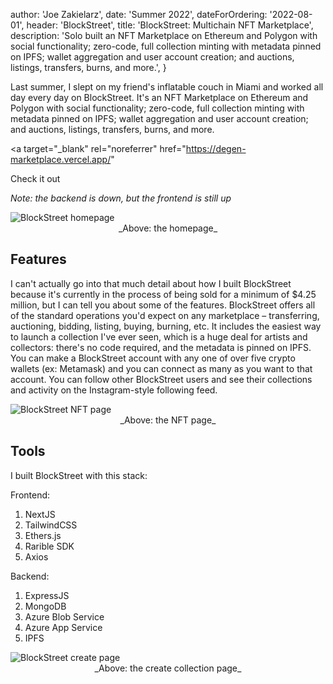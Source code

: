
  author: 'Joe Zakielarz',
  date: 'Summer 2022',
  dateForOrdering: '2022-08-01',
  header: 'BlockStreet',
  title: 'BlockStreet: Multichain NFT Marketplace',
  description:
    'Solo built an NFT Marketplace on Ethereum and Polygon with social functionality; zero-code, full collection minting with metadata pinned on IPFS; wallet aggregation and user account creation; and auctions, listings, transfers, burns, and more.',
}


Last summer, I slept on my friend's inflatable couch in Miami and worked all day every day on BlockStreet. It's an NFT Marketplace on Ethereum and Polygon with social functionality; zero-code, full collection minting with metadata pinned on IPFS; wallet aggregation and user account creation; and auctions, listings, transfers, burns, and more.

<a
  target="_blank"
  rel="noreferrer"
  href="https://degen-marketplace.vercel.app/"
>
  Check it out
</a>

_Note: the backend is down, but the frontend is still up_

<Image src={blockstHomepage} alt="BlockStreet homepage" draggable={false} />
<div align="center">_Above: the homepage_</div>

## Features

I can't actually go into that much detail about how I built BlockStreet because it's currently in the process of being sold for a minimum of $4.25 million, but I can tell you about some of the features. BlockStreet offers all of the standard operations
you'd expect on any marketplace – transferring, auctioning, bidding, listing, buying, burning, etc.
It includes the easiest way to launch a collection I've ever seen, which is a huge deal for artists and collectors:
there's no code required, and the metadata is pinned on IPFS. You can make a BlockStreet account with any one of over five
crypto wallets (ex: Metamask) and you can connect as many as you want to that account. You can follow other BlockStreet users
and see their collections and activity on the Instagram-style following feed.

<Image src={blockstNftPage} alt="BlockStreet NFT page" draggable={false} />
<div align="center">_Above: the NFT page_</div>

## Tools

I built BlockStreet with this stack:

Frontend:

1. NextJS
2. TailwindCSS
3. Ethers.js
4. Rarible SDK
5. Axios

Backend:

1. ExpressJS
2. MongoDB
3. Azure Blob Service
4. Azure App Service
5. IPFS

<Image src={blockstCreate} alt="BlockStreet create page" draggable={false} />
<div align="center">_Above: the create collection page_</div>
